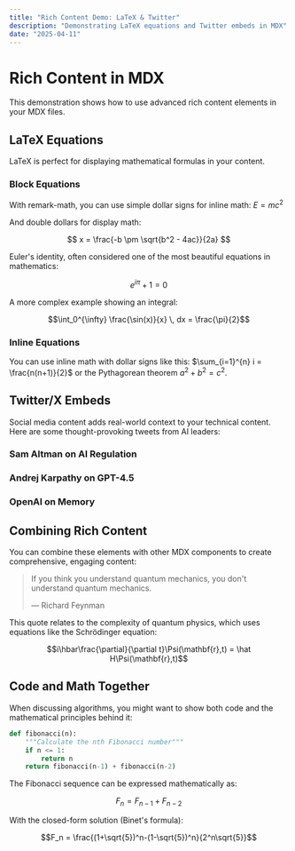 ```yaml
---
title: "Rich Content Demo: LaTeX & Twitter"
description: "Demonstrating LaTeX equations and Twitter embeds in MDX"
date: "2025-04-11"
---
```


# Rich Content in MDX

This demonstration shows how to use advanced rich content elements in your MDX files.

## LaTeX Equations

LaTeX is perfect for displaying mathematical formulas in your content.

### Block Equations

With remark-math, you can use simple dollar signs for inline math: $E = mc^2$

And double dollars for display math:

$$
x = \frac{-b \pm \sqrt{b^2 - 4ac}}{2a}
$$

Euler's identity, often considered one of the most beautiful equations in mathematics:

$$e^{i\pi} + 1 = 0$$

A more complex example showing an integral:

$$\int_0^{\infty} \frac{\sin(x)}{x} \, dx = \frac{\pi}{2}$$

### Inline Equations

You can use inline math with dollar signs like this: $\sum_{i=1}^{n} i = \frac{n(n+1)}{2}$ or the Pythagorean theorem $a^2 + b^2 = c^2$.

## Twitter/X Embeds

Social media content adds real-world context to your technical content. Here are some thought-provoking tweets from AI leaders:

### Sam Altman on AI Regulation

<TwitterEmbed tweetId="1627110888321978368" />

### Andrej Karpathy on GPT-4.5

<TwitterEmbed tweetId="1895213020982472863" />

### OpenAI on Memory

<TwitterEmbed tweetId="1910378768172212636" theme="dark" />

## Combining Rich Content

You can combine these elements with other MDX components to create comprehensive, engaging content:

> If you think you understand quantum mechanics, you don't understand quantum mechanics.
>
> — Richard Feynman

This quote relates to the complexity of quantum physics, which uses equations like the Schrödinger equation:

$$i\hbar\frac{\partial}{\partial t}\Psi(\mathbf{r},t) = \hat H\Psi(\mathbf{r},t)$$

## Code and Math Together

When discussing algorithms, you might want to show both code and the mathematical principles behind it:

```python
def fibonacci(n):
    """Calculate the nth Fibonacci number"""
    if n <= 1:
        return n
    return fibonacci(n-1) + fibonacci(n-2)
```

The Fibonacci sequence can be expressed mathematically as:

$$F_n = F_{n-1} + F_{n-2}$$

With the closed-form solution (Binet's formula):

$$F_n = \frac{(1+\sqrt{5})^n-(1-\sqrt{5})^n}{2^n\sqrt{5}}$$
